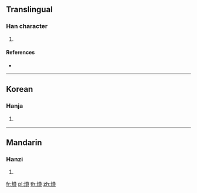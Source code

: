 ==Translingual==

===Han character===
{{Han char|rn=86|rad=火|as=10|sn=14|four=96886|canj=FRBC}}

# {{defn|Han|sort=火10}}

====References====
* {{Han ref|kx=0679.090|dkj=19293|dj=1090.310|hdz=32223.070|uh=7189|ud=29065|bh=E2BC|bd=58044}}

----

==Korean==

===Hanja===
{{ko-hanja|hangeul=운|eumhun=|rv=un|mr=un|y=wun}}

# {{defn|lang=ko|sort=火10}}

----

==Mandarin==

===Hanzi===
{{cmn-hanzi|pin=[[yún]] ([[yun2]])|wg=yün<sup>2</sup>}}

# {{defn|lang=cmn|sort=火10}}

[[fr:熉]]
[[pl:熉]]
[[th:熉]]
[[zh:熉]]